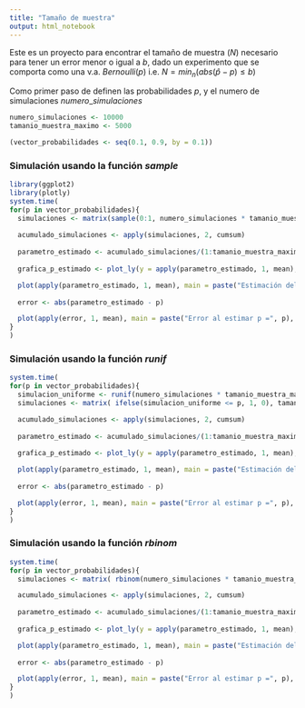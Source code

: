 ```yaml
---
title: "Tamaño de muestra"
output: html_notebook
---
```

Este es un proyecto para encontrar el tamaño de muestra $(N)$ necesario para tener un error menor o igual a $b$,
dado un experimento que se comporta como una v.a. $Bernoulli(p)$ i.e.
$N = min_n(abs(\hat{p} - p) \leq b)$

Como primer paso de definen las probabilidades $p$, y el numero de simulaciones $numero\_simulaciones$
```r
numero_simulaciones <- 10000
tamanio_muestra_maximo <- 5000

(vector_probabilidades <- seq(0.1, 0.9, by = 0.1))

```

### Simulación usando la función *sample*
```r
library(ggplot2)
library(plotly)
system.time(
for(p in vector_probabilidades){
  simulaciones <- matrix(sample(0:1, numero_simulaciones * tamanio_muestra_maximo, prob = c(1 -p, p), replace = T),    tamanio_muestra_maximo, numero_simulaciones)
  
  acumulado_simulaciones <- apply(simulaciones, 2, cumsum)
  
  parametro_estimado <- acumulado_simulaciones/(1:tamanio_muestra_maximo)
  
  grafica_p_estimado <- plot_ly(y = apply(parametro_estimado, 1, mean), x = 1:tamanio_muestra_maximo, type = "scatter", mode = "lines")

  plot(apply(parametro_estimado, 1, mean), main = paste("Estimación del parametro p = ", p), xlab = "Número de asegurados", ylab= "Valor de p", type = "l", col = "blue")
  
  error <- abs(parametro_estimado - p)

  plot(apply(error, 1, mean), main = paste("Error al estimar p =", p), xlab = "Número de asegurados", ylab= "Error absoluto", type = "l", col = "blue")
}
)
```

### Simulación usando la función *runif*
```r

system.time(
for(p in vector_probabilidades){
  simulacion_uniforme <- runif(numero_simulaciones * tamanio_muestra_maximo)
  simulaciones <- matrix( ifelse(simulacion_uniforme <= p, 1, 0), tamanio_muestra_maximo, numero_simulaciones)

  acumulado_simulaciones <- apply(simulaciones, 2, cumsum)
  
  parametro_estimado <- acumulado_simulaciones/(1:tamanio_muestra_maximo)
  
  grafica_p_estimado <- plot_ly(y = apply(parametro_estimado, 1, mean), x = 1:tamanio_muestra_maximo, type = "scatter", mode = "lines")

  plot(apply(parametro_estimado, 1, mean), main = paste("Estimación del parametro p = ", p), xlab = "Número de asegurados", ylab= "Valor de p", type = "l", col = "blue")
  
  error <- abs(parametro_estimado - p)

  plot(apply(error, 1, mean), main = paste("Error al estimar p =", p), xlab = "Número de asegurados", ylab= "Error absoluto", type = "l", col = "blue")
}
)
```

### Simulación usando la función *rbinom*
```r

system.time(
for(p in vector_probabilidades){
  simulaciones <- matrix( rbinom(numero_simulaciones * tamanio_muestra_maximo, 1, p), tamanio_muestra_maximo, numero_simulaciones)

  acumulado_simulaciones <- apply(simulaciones, 2, cumsum)
  
  parametro_estimado <- acumulado_simulaciones/(1:tamanio_muestra_maximo)
  
  grafica_p_estimado <- plot_ly(y = apply(parametro_estimado, 1, mean), x = 1:tamanio_muestra_maximo, type = "scatter", mode = "lines")

  plot(apply(parametro_estimado, 1, mean), main = paste("Estimación del parametro p = ", p), xlab = "Número de asegurados", ylab= "Valor de p", type = "l", col = "blue")
  
  error <- abs(parametro_estimado - p)

  plot(apply(error, 1, mean), main = paste("Error al estimar p =", p), xlab = "Número de asegurados", ylab= "Error absoluto", type = "l", col = "blue")
}
)
```
